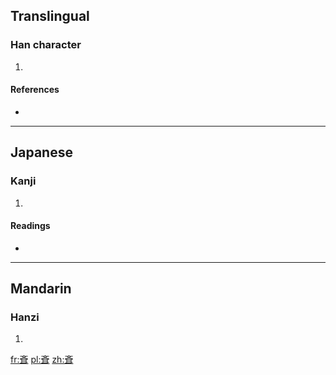 ==Translingual==

===Han character===
{{Han char|rn=67|rad=文|as=06|sn=10|four=|canj=卜大尸十 (YKSJ)}}

# {{defn|Han|sort=文06}}

====References====
* {{Han ref|kx=0477.040|dkj=13459|dj=0835.010|hdz=32170.060|uh=658A|ud=25994}}

----

==Japanese==

===Kanji===
{{ja-kanji|grade=|rs=文06}}

# {{defn|lang=ja|sort=文06}}

====Readings====
* {{ja-readings|on=[[せい]] (sei)|kun=[[ひとしい]] (hitoshii), [[あたる]] (ataru), [[はやい]] (hayai)}}

----

==Mandarin==

===Hanzi===
{{cmn-hanzi|pin=[[qí]] ([[qi2]])|wg=ch'i<sup>2</sup>}}

# {{defn|lang=cmn|sort=文06}}

[[fr:斊]]
[[pl:斊]]
[[zh:斊]]